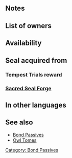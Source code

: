{{Passive
|name=Atk/Def Bond
|type=A
|exclusive=0
|1name=Atk/Def Bond 1
|1tagid=SID_攻撃守備の絆1
|1promotionRarity=4
|1promotionTier=1
|alt1name=Atk Def Bond 1
|1effect=If unit is adjacent to an ally, grants Atk/Def+3 during combat.
|1required=-
|1cost=60
|2name=Atk/Def Bond 2
|2tagid=SID_攻撃守備の絆2
|2promotionRarity=5
|2promotionTier=1
|alt2name=Atk Def Bond 2
|2effect=If unit is adjacent to an ally, grants Atk/Def+4 during combat.
|2cost=120
|3name=Atk/Def Bond 3
|3tagid=SID_攻撃守備の絆3
|alt3name=Atk Def Bond 3
|3effect=If unit is adjacent to an ally, grants Atk/Def+5 during combat.
|3cost=240
|3next=-
|4name=Atk/Def Bond 4
|4tagid=SID_攻撃守備の絆4
|alt4name=Atk Def Bond 4
|4effect=If unit is adjacent to an ally, grants Atk/Def+7 to unit and neutralizes unit's penalties to Atk/Def during combat.
|4cost=300
|intID4=2217
|sort4=11013
|effectRange4=1
|value4=8
|timingID4=1
|abilityID4=171
|randomTimestamp=2020-10-08T07:00:00Z
|randomMinLv=36
|canUseMove={{MoveList|all}}
|canUseWeapon={{WeaponList|all}}
|properties=random_owner
}}
==Notes==
{{Combat boosts}}
{{Penalty neutralization|name=Atk/Def Bond 4}}
==List of owners==
{{Skill Hero List}}
==Availability==
{{PassiveFocusList}}
{{PassiveDistributionList}}
{{PassiveCombatManualList}}
==Seal acquired from==
===Tempest Trials reward===
{{Tempest Trials seal reward}}
===[[Sacred Seal Forge]]===
{{SealCosts
|seals=Atk/Def Bond 1;Atk/Def Bond 2;Atk/Def Bond 3
|badgeColor=Verdant
|costs1=20;100;40
|costs2=60;200;50
|costs3=400;1000;100
}}
==In other languages==
{{OtherLanguages
|english=Atk/Def Bond
|japanese=攻撃守備の絆
|german=Agr./Ver.-Band
|spanishEU=Lazo Ata/Def
|spanishLA=Lazo Atq./Def.
|french=Lien Atq/Déf
|italian=Vincolo Att/Dif
|chineseTW=攻擊防守的羈絆
|portuguese=Laço Atq./Def.
}}
==See also==
* [[Bond Passives]]
* [[Owl Tomes]]
{{Seals Navbox}}
{{Passives Navbox|A}}
[[Category: Bond Passives]]